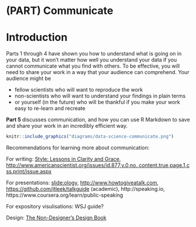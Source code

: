 # (PART) Communicate {-}

# Introduction

Parts 1 through 4 have shown you how to understand what is going on in your data, but it won't matter how well you understand your data if you cannot communicate what you find with others. To be effective, you will need to share your work in a way that your audience can comprehend. Your audience might be 

* fellow scientists who will want to reproduce the work
* non-scientists who will want to understand your findings in plain terms
* or yourself (in the future) who will be thankful if you make your work easy to re-learn and recreate 

__Part 5__ discusses communication, and how you can use R Markdown to save and share your work in an incredibly efficient way.

```r
knitr::include_graphics("diagrams/data-science-communicate.png")
```

Recommendations for learning more about communication:

For writing: [Style: Lessons in Clarity and Grace](http://amzn.com/0321898680), <http://www.americanscientist.org/issues/id.877,y.0,no.,content.true,page.1,css.print/issue.aspx>

For presentations: [slide:ology](http://amzn.com/0596522347), <http://www.howtogiveatalk.com>, <https://github.com/jtleek/talkguide> (academic), http://speaking.io, https://www.coursera.org/learn/public-speaking

For expository visulisations: WSJ guide?

Design: [The Non-Designer's Design Book](http://amzn.com/0133966151)
